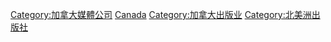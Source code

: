 [[Category:加拿大媒體公司|Category:加拿大媒體公司]]
[[Category:各國出版社|Canada]]
[[Category:加拿大出版业|Category:加拿大出版业]]
[[Category:北美洲出版社|Category:北美洲出版社]]